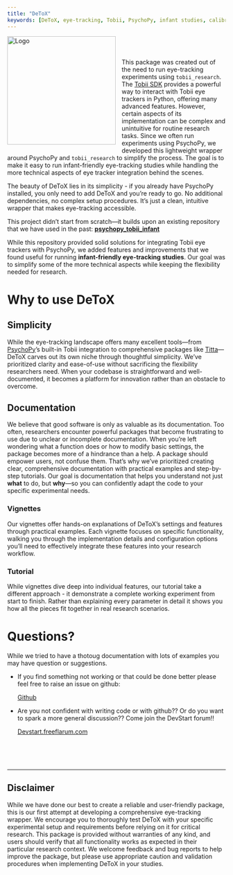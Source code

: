 ```yaml
---
title: "DeToX"
keywords: [DeToX, eye-tracking, Tobii, PsychoPy, infant studies, calibration, gaze data, eye tracker, research, Python]
---
```


```{=html}
<img 
  src="resources/logo/full_logo.png" 
  alt="Logo" 
  style="float: left; width: 250px; margin: 0 1em 1em 0;" 
/>
```

<br/> <br/> <br/> This package was created out of the need to run eye-tracking experiments using `tobii_research`. The [Tobii SDK](https://developer.tobiipro.com/python/python-getting-started.html) provides a powerful way to interact with Tobii eye trackers in Python, offering many advanced features. However, certain aspects of its implementation can be complex and unintuitive for routine research tasks. Since we often run experiments using PsychoPy, we developed this lightweight wrapper around PsychoPy and `tobii_research` to simplify the process. The goal is to make it easy to run infant-friendly eye-tracking studies while handling the more technical aspects of eye tracker integration behind the scenes.

The beauty of DeToX lies in its simplicity - if you already have PsychoPy installed, you only need to add DeToX and you're ready to go. No additional dependencies, no complex setup procedures. It's just a clean, intuitive wrapper that makes eye-tracking accessible.

This project didn't start from scratch—it builds upon an existing repository that we have used in the past: [**psychopy_tobii_infant**](https://github.com/yh-luo/psychopy_tobii_infant)

While this repository provided solid solutions for integrating Tobii eye trackers with PsychoPy, we added features and improvements that we found useful for running **infant-friendly eye-tracking studies**. Our goal was to simplify some of the more technical aspects while keeping the flexibility needed for research.

# Why to use DeToX

## Simplicity

While the eye-tracking landscape offers many excellent tools—from [PsychoPy](https://psychopy.org/hardware/eyeTracking.html)'s built-in Tobii integration to comprehensive packages like [Titta](https://github.com/marcus-nystrom/Titta)—DeToX carves out its own niche through thoughtful simplicity. We've prioritized clarity and ease-of-use without sacrificing the flexibility researchers need. When your codebase is straightforward and well-documented, it becomes a platform for innovation rather than an obstacle to overcome.

## Documentation

We believe that good software is only as valuable as its documentation. Too often, researchers encounter powerful packages that become frustrating to use due to unclear or incomplete documentation. When you're left wondering what a function does or how to modify basic settings, the package becomes more of a hindrance than a help. A package should empower users, not confuse them. That's why we've prioritized creating clear, comprehensive documentation with practical examples and step-by-step tutorials. Our goal is documentation that helps you understand not just **what** to do, but **why**—so you can confidently adapt the code to your specific experimental needs.

### Vignettes

Our vignettes offer hands-on explanations of DeToX's settings and features through practical examples. Each vignette focuses on specific functionality, walking you through the implementation details and configuration options you'll need to effectively integrate these features into your research workflow.

### Tutorial

While vignettes dive deep into individual features, our tutorial take a different approach - it demonstrate a complete working experiment from start to finish. Rather than explaining every parameter in detail it shows you how all the pieces fit together in real research scenarios.

# Questions?

While we tried to have a thotoug documentation with lots of examples you may have question or suggestions.

-   If you find something not working or that could be done better please feel free to raise an issue on github:

    [Github](https://github.com/DevStart-Hub/DeToX)

-   Are you not confident with writing code or with github?? Or do you want to spark a more general discussion?? Come join the DevStart forum!!

    [Devstart.freeflarum.com](https://devstart.freeflarum.com/)

<br/> <br/> <br/>

------------------------------------------------------------------------

::: callout-caution
## Disclaimer

While we have done our best to create a reliable and user-friendly package, this is our first attempt at developing a comprehensive eye-tracking wrapper. We encourage you to thoroughly test DeToX with your specific experimental setup and requirements before relying on it for critical research. This package is provided without warranties of any kind, and users should verify that all functionality works as expected in their particular research context. We welcome feedback and bug reports to help improve the package, but please use appropriate caution and validation procedures when implementing DeToX in your studies.
:::